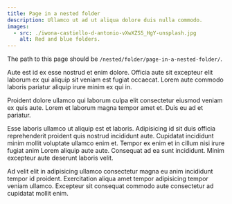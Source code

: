 ```yaml
---
title: Page in a nested folder
description: Ullamco ut ad ut aliqua dolore duis nulla commodo.
images:
  - src: ./iwona-castiello-d-antonio-vXwXZS5_HgY-unsplash.jpg
    alt: Red and blue folders.
---
```



The path to this page should be `/nested/folder/page-in-a-nested-folder/`.

Aute est id ex esse nostrud et enim dolore. Officia aute sit excepteur elit
laborum ex qui aliquip sit veniam est fugiat occaecat. Lorem aute commodo
laboris pariatur aliquip irure minim ex qui in.

<Box mb={3}>
  <GatsbyImage
    image={props.images[0].src.childImageSharp.gatsbyImageData}
    alt={props.images[0].alt}
  />
</Box>

Proident dolore ullamco qui laborum culpa elit consectetur eiusmod veniam ex
quis aute. Lorem et laborum magna tempor amet et. Duis eu ad et pariatur.

Esse laboris ullamco ut aliquip est et laboris. Adipisicing id sit duis officia
reprehenderit proident quis nostrud incididunt aute. Cupidatat incididunt minim
mollit voluptate ullamco enim et. Tempor ex enim et in cillum nisi irure fugiat
anim Lorem aliquip aute aute. Consequat ad ea sunt incididunt. Minim excepteur
aute deserunt laboris velit.

Ad velit elit in adipisicing ullamco consectetur magna eu anim incididunt tempor
id proident. Exercitation aliqua amet tempor adipisicing tempor veniam ullamco.
Excepteur sit consequat commodo aute consectetur ad cupidatat mollit enim.
